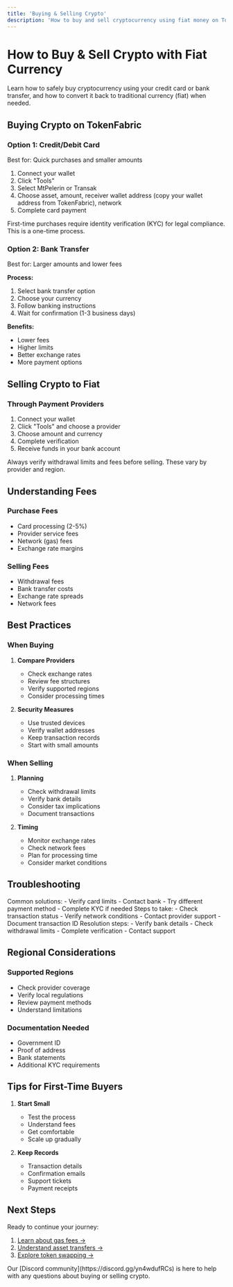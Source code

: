 ---
title: 'Buying & Selling Crypto'
description: 'How to buy and sell cryptocurrency using fiat money on TokenFabric'
---

# How to Buy & Sell Crypto with Fiat Currency

Learn how to safely buy cryptocurrency using your credit card or bank transfer, and how to convert it back to traditional currency (fiat) when needed.

## Buying Crypto on TokenFabric

### Option 1: Credit/Debit Card
Best for: Quick purchases and smaller amounts

1. Connect your wallet
2. Click "Tools"
3. Select MtPelerin or Transak
4. Choose asset, amount, receiver wallet address (copy your wallet address from TokenFabric), network
5. Complete card payment


<Note>
First-time purchases require identity verification (KYC) for legal compliance. This is a one-time process.
</Note>

### Option 2: Bank Transfer
Best for: Larger amounts and lower fees

**Process:**
1. Select bank transfer option
2. Choose your currency
3. Follow banking instructions
4. Wait for confirmation (1-3 business days)

**Benefits:**
- Lower fees
- Higher limits
- Better exchange rates
- More payment options

## Selling Crypto to Fiat

### Through Payment Providers
1. Connect your wallet
2. Click "Tools" and choose a provider
3. Choose amount and currency
4. Complete verification
5. Receive funds in your bank account

<Warning>
Always verify withdrawal limits and fees before selling. These vary by provider and region.
</Warning>

## Understanding Fees

### Purchase Fees
- Card processing (2-5%)
- Provider service fees
- Network (gas) fees
- Exchange rate margins

### Selling Fees
- Withdrawal fees
- Bank transfer costs
- Exchange rate spreads
- Network fees

## Best Practices

### When Buying
1. **Compare Providers**
   - Check exchange rates
   - Review fee structures
   - Verify supported regions
   - Consider processing times

2. **Security Measures**
   - Use trusted devices
   - Verify wallet addresses
   - Keep transaction records
   - Start with small amounts

### When Selling
1. **Planning**
   - Check withdrawal limits
   - Verify bank details
   - Consider tax implications
   - Document transactions

2. **Timing**
   - Monitor exchange rates
   - Check network fees
   - Plan for processing time
   - Consider market conditions

## Troubleshooting

<AccordionGroup>
  <Accordion title="Purchase Declined">
    Common solutions:
    - Verify card limits
    - Contact bank
    - Try different payment method
    - Complete KYC if needed
  </Accordion>
  
  <Accordion title="Pending Transaction">
    Steps to take:
    - Check transaction status
    - Verify network conditions
    - Contact provider support
    - Document transaction ID
  </Accordion>
  
  <Accordion title="Withdrawal Issues">
    Resolution steps:
    - Verify bank details
    - Check withdrawal limits
    - Complete verification
    - Contact support
  </Accordion>
</AccordionGroup>

## Regional Considerations

### Supported Regions
- Check provider coverage
- Verify local regulations
- Review payment methods
- Understand limitations

### Documentation Needed
- Government ID
- Proof of address
- Bank statements
- Additional KYC requirements

## Tips for First-Time Buyers

1. **Start Small**
   - Test the process
   - Understand fees
   - Get comfortable
   - Scale up gradually

2. **Keep Records**
   - Transaction details
   - Confirmation emails
   - Support tickets
   - Payment receipts

## Next Steps

Ready to continue your journey:
1. [Learn about gas fees →](/tutorials/essentials/understanding-gas)
2. [Understand asset transfers →](/tutorials/essentials/transferring-assets)
3. [Explore token swapping →](/tutorials/essentials/swapping-assets)

<Card title="Need Support?" icon="question">
  Our [Discord community](https://discord.gg/yn4wdufRCs) is here to help with any questions about buying or selling crypto.
</Card>